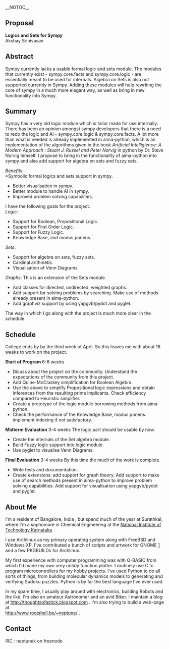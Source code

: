 __NOTOC__
== Proposal ==
'''Logics and Sets for Sympy'''<br>
Akshay Srinivasan

==Abstract==
Sympy currently lacks a usable formal logic and sets module. The modules that currently exist -  sympy.core.facts and sympy.core.logic - are essentially meant to be used for internals. Algebra on Sets is also not supported currently in Sympy. Adding these modules will help rewriting the core of sympy in a much more elegant way, as well as bring in new functionality into Sympy.

==Summary==
Sympy has a very old logic module which is tailor made for use internally. There has been an opinion amongst sympy developers that there is a need to redo the logic and AI - sympy.core.logic & sympy.core.facts. A lot more than what is needed is already implemented in aima-python, which is an implementation of the algorithms given in the book ''Artificial Intelligience: A Modern Approach : Stuart J. Russel and Peter Norvig'' in python by Dr. Steve Norvig himself.
I propose to bring in the functionality of aima-python into sympy and also add support for algebra on sets and fuzzy sets.

''Benefits'': <br>
*Symbolic formal logics and sets support in sympy.
*Better visualisation in sympy.
*Better module to handle AI in sympy.
*Improved problem solving capabilities.



I have the following goals for the project.<br>
''Logic'':
*Support for Boolean, Propositional Logic.
*Support for First Order Logic.
*Support for Fuzzy Logic.
*Knowledge Base, and modus ponens.

''Sets'':
*Support for algebra on sets, fuzzy sets.
*Cardinal arithmetic.
*Visualisation of Venn Diagrams

''Graphs'':
This is an extension of the Sets module.
*Add classes for directed, undirected, weighted graphs.
*Add support for solving problems by searching. Make use of methods already present in aima-python.
*Add graphviz support by using yapgvb/pydot and pyglet.

The way in which I go along with the project is much more clear in the schedule.

==Schedule==
College ends by by the third week of April. So this leaves me with about 16 weeks to work on the project.

'''Start of Program''' 6-8 weeks
*Dicuss about the project on the community. Understand the expectations of the community from this project.
*Add Quine-McCluskey simplification for Boolean Algebra.
*Use the above to simplify Propositional logic expressions and obtain inferences from the resulting prime implicants. Check efficiency compared to Heuristic simplifier.
*Create a prototype of the logic module borrowing methods from aima-python.
*Check the performance of the Knowledge Base, modus ponens. implement indexing if not satisfactory.

'''Midterm Evaluation''' 3-4 weeks
The logic part should be usable by now.
*Create the internals of the Set algebra module.
*Build Fuzzy logic support into logic module.
*Use pyglet to visualise Venn Diagrams.

'''Final Evaluation''' 3-4 weeks
By this time the much of the work is complete.
*Write tests and documentation.
*Create extensions: add support for graph theory. Add support to make use of search methods present in aima-python to improve problem solving capabilities. Add support for visualisation using yapgvb/pydot and pyglet.

==About Me==
I'm a resident of Bangalore, India ; but spend much of the year at Surathkal, where I'm a sophomore in Chemical Engineering at the [http://nitk.ac.in National Institute of Technology Karnataka]

I use Archlinux as my primary operating system along with FreeBSD and Windows XP. I've contributed a bunch of scripts and artwork for GNOME [http://api.gnome-look.org/usermanager/search.php?username=neptunek&action=contents&PHPSESSID=bed28132e4e587e034f4110bf50a86c8] and a few PKGBUILDs for Archlinux.

My first experience with computer programming was with Q-BASIC from which I'd made my own very untidy function plotter. I routinely use C to program microcontrollers for my hobby projects. I've used Python to do all sorts of things, from building molecular dynamics models to generating and verifying Sudoku puzzles. Python is by far the best language I've ever used.

In my spare time, I usually play around with electronics, building Robots and the like. I'm also an amateur Astronomer and an avid Biker. I maintain a blog at http://thoughtsofastick.blogspot.com . I'm also trying to build a web-page at <br> http://www.rootshell.be/~neptune/ .

==Contact==
IRC : neptunek on freenode
